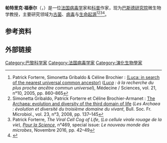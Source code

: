 {{Infobox scientist
|name              = Patrick Forterre
|image             = 
|image_size        = 
|caption           = 
|birth_date        = {{Birth date and age|1949|08|21|df=y}}
|birth_place       = [[法国|法国]][[巴黎|巴黎]]
|death_date        = 
|death_place       = 
|citizenship       = 
|nationality       = 
|ethnicity         = 
|fields            = [[生物学|生物学]]
|workplaces        = [[欧洲科学院|欧洲科学院]]
|alma_mater        = 
|doctoral_advisor  = 
|academic_advisors = 
|doctoral_students = 
|notable_students  = 
|known_for         = 
|author_abbrev_bot = 
|author_abbrev_zoo = 
|influences        = 
|influenced        = 
|awards            = 
|religion          =
|signature         =  <!--(filename only)-->
|footnotes         = 
| website = 
}}
'''帕特里克·福泰尔'''（{{lang-fr|Patrick Forterre}}，{{bd|1949年|8月21日|}}）是一位[[法国|法国]][[病毒学|病毒学]]家和[[科普|科普]]作家，现为[[巴斯德研究院|巴斯德研究院]]微生物学教授，主要研究领域为[[古菌|古菌]]、[[病毒|病毒]]与[[生命起源|生命起源]]<ref>Patrick Forterre, Simonetta Gribaldo & Céline Brochier : [http://www.frangun.org/forterre_MedecineSciences_2005.pdf (Luca: in search of the nearest universal common ancestor)] {{Wayback|url=http://www.frangun.org/forterre_MedecineSciences_2005.pdf |date=20161213094806 }} (''[[Last_universal_common_ancestor|Luca]] : à la recherche du plus proche ancêtre commun universel''), Médecine / Sciences, vol. 21, n°10, 2005, pp. 860–865</ref><ref>Simonetta Gribaldo, Patrick Forterre et Céline Brochier-Armanet : [http://www.frangun.org/gribaldo_SFM_2008.pdf The Archaea: evolution and diversity of the third domain of life] {{Wayback|url=http://www.frangun.org/gribaldo_SFM_2008.pdf |date=20130531152022 }} (''Les Archaea : évolution et diversité du troisième domaine du vivant'', Bull. Soc. Fr. Microbiol., vol. 23, n°3, 2008, pp. 137–145</ref><ref>Patrick Forterre, ''The Viral Cell Cog of Life'', (''La cellule virale rouage de la vie''), ''[[Pour_la_Science|Pour la Science]]'', n°469, special issue: ''Le nouveau monde des microbes'', Novembre 2016, pp. 42–49</ref><ref>{{cite journal |last1=Forterre |first1=Patrick |title=Les virus à nouveau sur le devant de la scène |journal=Biologie Aujourd'hui |date=2013 |volume=207 |issue=3 |pages=153–168 |doi=10.1051/jbio/2013018}}</ref>。

== 参考资料 ==
{{reflist|25em}}
== 外部链接 ==
[https://web.archive.org/web/20161115083213/http://www.pourlascience.fr/ewb_pages/a/article-la-cellule-virale-rouage-de-la-vie-37767.php ]

{{authority control}}

{{DEFAULTSORT:Forterre, Patrick}}

[[Category:巴黎科学家|Category:巴黎科学家]]
[[Category:法国病毒学家|Category:法国病毒学家]]
[[Category:演化生物學家|Category:演化生物學家]]